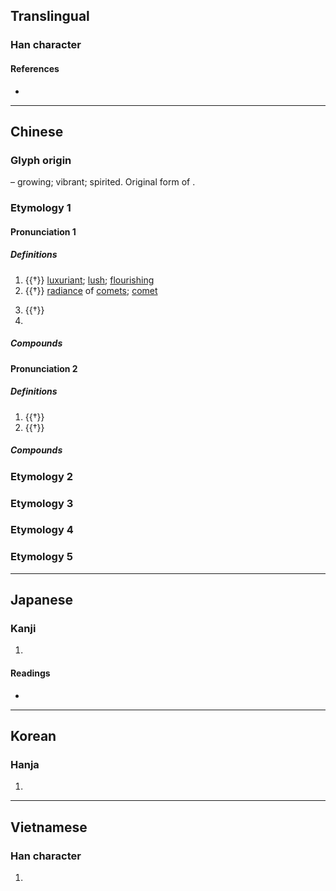 {{character info/new}}
==Translingual==

===Han character===
{{Han char|rn=39|rad=子|as=04|sn=7|four=40407|canj=JBND|ids=⿱⿱十冖子}}

====References====
* {{Han ref|kx=0278.080|dkj=06949|dj=0546.010|hdz=21011.050|uh=5B5B|ud=23387|bh=A7B8|bd=42936}}

----

==Chinese==
{{zh-forms}}

===Glyph origin===
{{Han etym}}
{{Han compound|𣎵|子|ls=ic|t1=growth|t2=child}} – growing; vibrant; spirited. Original form of {{och-l|勃|exuberant}}.

===Etymology 1===
====Pronunciation 1====
{{zh-pron
|m=bèi,bó
|c=bui6,but6
|mn=pōe/pu̍t
|mc=y
|oc=y
|cat=a,n,pn
}}

=====Definitions=====
{{zh-hanzi}}

# {{†}} [[luxuriant]]; [[lush]]; [[flourishing]]
# {{†}} [[radiance]] of [[comet]]s; [[comet]]
#: {{zh-x|星孛|comet}}
# {{†}} {{zh-alt-form|悖|[[disorderly]]; [[deviant]]; [[conflicting]]}}
# {{surname|lang=zh}}

=====Compounds=====
{{zh-der|星孛|孛星|孛沴|孛戾}}

====Pronunciation 2====
{{zh-pron
|m=bó
|cat=part
}}

=====Definitions=====
{{zh-hanzi}}

# {{†}} {{n-g|[[prefix]] [[particle]] in certain nouns}}
# {{†}} {{zh-original|勃|to [[change]] [[countenance]]; to become [[agitated]]}}

=====Compounds=====
{{zh-der|孛羅|孛籃|孛蘭|孛老|孛相|孛婁|孛孛|月孛|蓬蓬孛孛|孛畈}}

===Etymology 2===
{{zh-see|勃|ss}}
===Etymology 3===
{{zh-see|渤|ss}}
===Etymology 4===
{{zh-see|脖|ss}}
===Etymology 5===
{{zh-see|餑|ss}}
----

==Japanese==

===Kanji===
{{ja-kanji|grade=|rs=子04}}

# {{defn|lang=ja|sort=子04}}

====Readings====
* {{ja-readings|goon=[[ぼつ]] (botsu), [[ばい]] (bai)|kanon=[[ほつ]] (hotsu), [[はい]] (hai)|kanyoon=[[ぼつ]] (botsu)}}

----

==Korean==

===Hanja===
{{ko-hanja|hangeul=[[패]], [[발]]|rv=pae, bal|mr=p'ae, pal|y=phay, pal}}

# {{defn|lang=ko|sort=子04}}

----

==Vietnamese==

===Han character===
{{vi-readings|rs=子04|hanviet=bụt}}

# {{defn|lang=vi|sort=子04}}